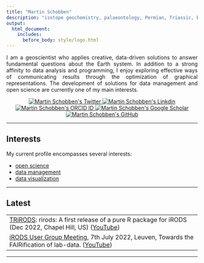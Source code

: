 ```yaml
---
title: "Martin Schobben"
description: "isotope geochemistry, palaeontology, Permian, Triassic, Earth system"
output:
  html_document:
    includes:
      before_body: style/logo.html
---
```


<p style="text-align:justify;">
I am a geoscientist who applies creative, data-driven solutions to answer fundamental questions about the Earth system. In addition to a strong affinity to data analysis and programming, I enjoy exploring effective ways of communicating results through the optimization of graphical representations. The development of solutions for data management and open science are currently one of my main interests.
</p>

<!-- BEGIN BADGES SOCIAL -->
<p align="center">
  <a href="https://twitter.com/MartinSchobben">
    <img src="https://img.shields.io/twitter/url?url=https://twitter.com/MartinSchobben&label=Twitter" alt="Martin Schobben's Twitter"/>
  </a>
  <a href="https://www.linkedin.com/in/martin-schobben-30633320a/">
    <img src="https://img.shields.io/badge/--x.svg?style=social&logo=LinkedIn&label=LinkedIn&url=null" alt="Martin Schobben's Linkdin"/>
  </a>
  <a href="https://orcid.org/0000-0001-8560-0037">
    <img src="https://img.shields.io/badge/--x.svg?style=social&logo=orcid&logoColor=A6CE39&label=ORCID&url=' '" alt="Martin Schobben's ORCID ID"/>
  </a>
  <a href="https://scholar.google.com/citations?user=y-t4A90AAAAJ&hl=en">
    <img src="https://img.shields.io/badge/--x.svg?style=social&logo=GoogleScholar&logoColor=4285F4&label=Google%20Scholar&url=%00" alt="Martin Schobben's Google Scholar"/>
  </a>
  <a href="https://github.com/MartinSchobben">
    <img src="https://img.shields.io/badge/--x.svg?style=social&logo=github&label=GitHub&message==hello" alt="Martin Schobben's GitHub"/>
  </a>
</p>
<!-- END BADGES SOCIAL -->


---

## Interests 

My current profile encompasses several interests: 

 - [open science]()
 - [data management]()
 - [data visualization]()

---

## Latest

<table>

<tr><td>[TRiRODS](https://irods.org/trirods/): rirods: A first release of a pure R package for iRODS (Dec 2022, Chapel Hill, US) ([YouTube](https://www.youtube.com/watch?v=tZbWstlXKzE))
</br></td></tr>

<tr><td>[iRODS User Group Meeting](https://irods.org/ugm2022/), 7th July 2022, Leuven, Towards the FAIRification of lab-data.  ([YouTube](https://www.youtube.com/watch?v=nBpmkTWji-g)) </br></td></tr>

</table>


---


<br>
<br>
<br>

